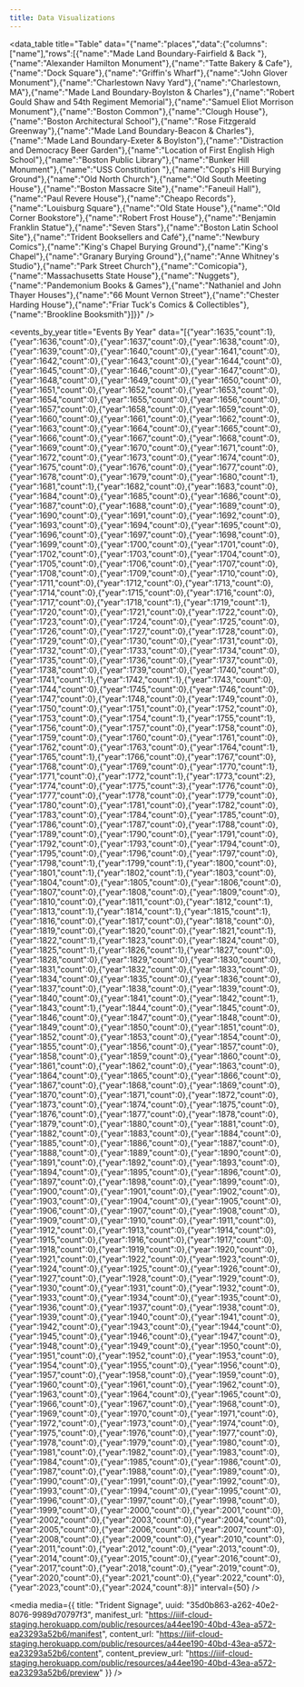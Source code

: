 ```yaml
---
title: Data Visualizations
---
```


<data_table title="Table" data="{&#x22;name&#x22;:&#x22;places&#x22;,&#x22;data&#x22;:{&#x22;columns&#x22;:[&#x22;name&#x22;],&#x22;rows&#x22;:[{&#x22;name&#x22;:&#x22;Made Land Boundary-Fairfield & Back &#x22;},{&#x22;name&#x22;:&#x22;Alexander Hamilton Monument&#x22;},{&#x22;name&#x22;:&#x22;Tatte Bakery & Cafe&#x22;},{&#x22;name&#x22;:&#x22;Dock Square&#x22;},{&#x22;name&#x22;:&#x22;Griffin's Wharf&#x22;},{&#x22;name&#x22;:&#x22;John Glover Monument&#x22;},{&#x22;name&#x22;:&#x22;Charlestown Navy Yard&#x22;},{&#x22;name&#x22;:&#x22;Charlestown, MA&#x22;},{&#x22;name&#x22;:&#x22;Made Land Boundary-Boylston & Charles&#x22;},{&#x22;name&#x22;:&#x22;Robert Gould Shaw and 54th Regiment Memorial&#x22;},{&#x22;name&#x22;:&#x22;Samuel Eliot Morrison Monument&#x22;},{&#x22;name&#x22;:&#x22;Boston Common&#x22;},{&#x22;name&#x22;:&#x22;Clough House&#x22;},{&#x22;name&#x22;:&#x22;Boston Architectural School&#x22;},{&#x22;name&#x22;:&#x22;Rose Fitzgerald Greenway&#x22;},{&#x22;name&#x22;:&#x22;Made Land Boundary-Beacon & Charles&#x22;},{&#x22;name&#x22;:&#x22;Made Land Boundary-Exeter & Boylston&#x22;},{&#x22;name&#x22;:&#x22;Distraction and Democracy Beer Garden&#x22;},{&#x22;name&#x22;:&#x22;Location of First English High School&#x22;},{&#x22;name&#x22;:&#x22;Boston Public Library&#x22;},{&#x22;name&#x22;:&#x22;Bunker Hill Monument&#x22;},{&#x22;name&#x22;:&#x22;USS Constitution &#x22;},{&#x22;name&#x22;:&#x22;Copp's Hill Burying Ground&#x22;},{&#x22;name&#x22;:&#x22;Old North Church&#x22;},{&#x22;name&#x22;:&#x22;Old South Meeting House&#x22;},{&#x22;name&#x22;:&#x22;Boston Massacre Site&#x22;},{&#x22;name&#x22;:&#x22;Faneuil Hall&#x22;},{&#x22;name&#x22;:&#x22;Paul Revere House&#x22;},{&#x22;name&#x22;:&#x22;Cheapo Records&#x22;},{&#x22;name&#x22;:&#x22;Louisburg Square&#x22;},{&#x22;name&#x22;:&#x22;Old State House&#x22;},{&#x22;name&#x22;:&#x22;Old Corner Bookstore&#x22;},{&#x22;name&#x22;:&#x22;Robert Frost House&#x22;},{&#x22;name&#x22;:&#x22;Benjamin Franklin Statue&#x22;},{&#x22;name&#x22;:&#x22;Seven Stars&#x22;},{&#x22;name&#x22;:&#x22;Boston Latin School Site&#x22;},{&#x22;name&#x22;:&#x22;Trident Booksellers and Café&#x22;},{&#x22;name&#x22;:&#x22;Newbury Comics&#x22;},{&#x22;name&#x22;:&#x22;King's Chapel Burying Ground&#x22;},{&#x22;name&#x22;:&#x22;King's Chapel&#x22;},{&#x22;name&#x22;:&#x22;Granary Burying Ground&#x22;},{&#x22;name&#x22;:&#x22;Anne Whitney's Studio&#x22;},{&#x22;name&#x22;:&#x22;Park Street Church&#x22;},{&#x22;name&#x22;:&#x22;Comicopia&#x22;},{&#x22;name&#x22;:&#x22;Massachusetts State House&#x22;},{&#x22;name&#x22;:&#x22;Nuggets&#x22;},{&#x22;name&#x22;:&#x22;Pandemonium Books & Games&#x22;},{&#x22;name&#x22;:&#x22;Nathaniel and John Thayer Houses&#x22;},{&#x22;name&#x22;:&#x22;66 Mount Vernon Street&#x22;},{&#x22;name&#x22;:&#x22;Chester Harding House&#x22;},{&#x22;name&#x22;:&#x22;Friar Tuck's Comics & Collectibles&#x22;},{&#x22;name&#x22;:&#x22;Brookline Booksmith&#x22;}]}}" />

<map title="Map" data="{&#x22;name&#x22;:&#x22;places&#x22;,&#x22;data&#x22;:[{&#x22;id&#x22;:&#x22;c4ca9623-ad59-421a-9b93-3a601bbd8edf&#x22;,&#x22;name&#x22;:&#x22;Made Land Boundary-Fairfield & Back &#x22;,&#x22;names&#x22;:[&#x22;Made Land Boundary-Fairfield & Back &#x22;],&#x22;record_id&#x22;:&#x22;79642&#x22;,&#x22;uuid&#x22;:&#x22;c4ca9623-ad59-421a-9b93-3a601bbd8edf&#x22;,&#x22;geometry&#x22;:{&#x22;geometries&#x22;:[{&#x22;coordinates&#x22;:[-71.083259,42.352439],&#x22;type&#x22;:&#x22;Point&#x22;}],&#x22;type&#x22;:&#x22;GeometryCollection&#x22;}},{&#x22;id&#x22;:&#x22;f79bd941-7b8d-40db-94ab-0b51299f5ae9&#x22;,&#x22;name&#x22;:&#x22;Alexander Hamilton Monument&#x22;,&#x22;names&#x22;:[&#x22;Alexander Hamilton Monument&#x22;],&#x22;record_id&#x22;:&#x22;79641&#x22;,&#x22;uuid&#x22;:&#x22;f79bd941-7b8d-40db-94ab-0b51299f5ae9&#x22;,&#x22;geometry&#x22;:{&#x22;geometries&#x22;:[{&#x22;coordinates&#x22;:[-71.072389,42.353389],&#x22;type&#x22;:&#x22;Point&#x22;}],&#x22;type&#x22;:&#x22;GeometryCollection&#x22;}},{&#x22;id&#x22;:&#x22;5d0dec8d-de22-45be-8642-be400444e303&#x22;,&#x22;name&#x22;:&#x22;Tatte Bakery & Cafe&#x22;,&#x22;names&#x22;:[&#x22;Tatte Bakery & Cafe&#x22;],&#x22;record_id&#x22;:&#x22;79640&#x22;,&#x22;uuid&#x22;:&#x22;5d0dec8d-de22-45be-8642-be400444e303&#x22;,&#x22;geometry&#x22;:{&#x22;geometries&#x22;:[{&#x22;coordinates&#x22;:[-71.070643,42.357907],&#x22;type&#x22;:&#x22;Point&#x22;}],&#x22;type&#x22;:&#x22;GeometryCollection&#x22;}},{&#x22;id&#x22;:&#x22;1391b070-a88d-44f0-9b1b-4153352e9561&#x22;,&#x22;name&#x22;:&#x22;Dock Square&#x22;,&#x22;names&#x22;:[&#x22;Dock Square&#x22;],&#x22;record_id&#x22;:&#x22;79639&#x22;,&#x22;uuid&#x22;:&#x22;1391b070-a88d-44f0-9b1b-4153352e9561&#x22;,&#x22;geometry&#x22;:{&#x22;geometries&#x22;:[{&#x22;coordinates&#x22;:[-71.05491399765016,42.360932677195315],&#x22;type&#x22;:&#x22;Point&#x22;}],&#x22;type&#x22;:&#x22;GeometryCollection&#x22;}},{&#x22;id&#x22;:&#x22;4c394e71-11ad-4816-af7f-84548a63a83c&#x22;,&#x22;name&#x22;:&#x22;Griffin's Wharf&#x22;,&#x22;names&#x22;:[&#x22;Griffin's Wharf&#x22;],&#x22;record_id&#x22;:&#x22;79638&#x22;,&#x22;uuid&#x22;:&#x22;4c394e71-11ad-4816-af7f-84548a63a83c&#x22;,&#x22;geometry&#x22;:{&#x22;geometries&#x22;:[{&#x22;coordinates&#x22;:[-71.051729,42.354432],&#x22;type&#x22;:&#x22;Point&#x22;}],&#x22;type&#x22;:&#x22;GeometryCollection&#x22;}},{&#x22;id&#x22;:&#x22;f5ff0468-bb1e-4044-9c7b-e93fed8a3502&#x22;,&#x22;name&#x22;:&#x22;John Glover Monument&#x22;,&#x22;names&#x22;:[&#x22;John Glover Monument&#x22;],&#x22;record_id&#x22;:&#x22;79637&#x22;,&#x22;uuid&#x22;:&#x22;f5ff0468-bb1e-4044-9c7b-e93fed8a3502&#x22;,&#x22;geometry&#x22;:{&#x22;geometries&#x22;:[{&#x22;coordinates&#x22;:[-71.074694,42.352806],&#x22;type&#x22;:&#x22;Point&#x22;}],&#x22;type&#x22;:&#x22;GeometryCollection&#x22;}},{&#x22;id&#x22;:&#x22;80e2c7ce-bd0d-47cb-84d7-394abf3e70d9&#x22;,&#x22;name&#x22;:&#x22;Charlestown Navy Yard&#x22;,&#x22;names&#x22;:[&#x22;Charlestown Navy Yard&#x22;],&#x22;record_id&#x22;:&#x22;79636&#x22;,&#x22;uuid&#x22;:&#x22;80e2c7ce-bd0d-47cb-84d7-394abf3e70d9&#x22;,&#x22;geometry&#x22;:{&#x22;geometries&#x22;:[{&#x22;coordinates&#x22;:[-71.05539630608446,42.37397106617773],&#x22;type&#x22;:&#x22;Point&#x22;}],&#x22;type&#x22;:&#x22;GeometryCollection&#x22;}},{&#x22;id&#x22;:&#x22;0d9be855-411a-49ab-9e2a-dad907271c9c&#x22;,&#x22;name&#x22;:&#x22;Charlestown, MA&#x22;,&#x22;names&#x22;:[&#x22;Charlestown, MA&#x22;],&#x22;record_id&#x22;:&#x22;79635&#x22;,&#x22;uuid&#x22;:&#x22;0d9be855-411a-49ab-9e2a-dad907271c9c&#x22;,&#x22;geometry&#x22;:{&#x22;geometries&#x22;:[{&#x22;coordinates&#x22;:[-71.06199570000172,42.37787510209308],&#x22;type&#x22;:&#x22;Point&#x22;}],&#x22;type&#x22;:&#x22;GeometryCollection&#x22;}},{&#x22;id&#x22;:&#x22;0eaee187-4f8b-46f4-b667-6f5101fb0c2c&#x22;,&#x22;name&#x22;:&#x22;Made Land Boundary-Boylston & Charles&#x22;,&#x22;names&#x22;:[&#x22;Made Land Boundary-Boylston & Charles&#x22;],&#x22;record_id&#x22;:&#x22;79634&#x22;,&#x22;uuid&#x22;:&#x22;0eaee187-4f8b-46f4-b667-6f5101fb0c2c&#x22;,&#x22;geometry&#x22;:{&#x22;geometries&#x22;:[{&#x22;coordinates&#x22;:[-71.070149,42.352819],&#x22;type&#x22;:&#x22;Point&#x22;}],&#x22;type&#x22;:&#x22;GeometryCollection&#x22;}},{&#x22;id&#x22;:&#x22;d659999b-cf60-4293-8dcc-1960775718e2&#x22;,&#x22;name&#x22;:&#x22;Robert Gould Shaw and 54th Regiment Memorial&#x22;,&#x22;names&#x22;:[&#x22;Robert Gould Shaw and 54th Regiment Memorial&#x22;],&#x22;record_id&#x22;:&#x22;79633&#x22;,&#x22;uuid&#x22;:&#x22;d659999b-cf60-4293-8dcc-1960775718e2&#x22;,&#x22;geometry&#x22;:{&#x22;geometries&#x22;:[{&#x22;coordinates&#x22;:[-71.06352105962617,42.35752634651797],&#x22;type&#x22;:&#x22;Point&#x22;}],&#x22;type&#x22;:&#x22;GeometryCollection&#x22;}},{&#x22;id&#x22;:&#x22;47c6f94d-e134-4b9c-b228-0fccb2a365a8&#x22;,&#x22;name&#x22;:&#x22;Samuel Eliot Morrison Monument&#x22;,&#x22;names&#x22;:[&#x22;Samuel Eliot Morrison Monument&#x22;],&#x22;record_id&#x22;:&#x22;79632&#x22;,&#x22;uuid&#x22;:&#x22;47c6f94d-e134-4b9c-b228-0fccb2a365a8&#x22;,&#x22;geometry&#x22;:{&#x22;geometries&#x22;:[{&#x22;coordinates&#x22;:[-71.080806,42.351194],&#x22;type&#x22;:&#x22;Point&#x22;}],&#x22;type&#x22;:&#x22;GeometryCollection&#x22;}},{&#x22;id&#x22;:&#x22;7e06e157-c295-4865-9ca2-027a3a2a991b&#x22;,&#x22;name&#x22;:&#x22;Boston Common&#x22;,&#x22;names&#x22;:[&#x22;Boston Common&#x22;],&#x22;record_id&#x22;:&#x22;79631&#x22;,&#x22;uuid&#x22;:&#x22;7e06e157-c295-4865-9ca2-027a3a2a991b&#x22;,&#x22;geometry&#x22;:{&#x22;geometries&#x22;:[{&#x22;coordinates&#x22;:[-71.06576491133288,42.355198311114926],&#x22;type&#x22;:&#x22;Point&#x22;}],&#x22;type&#x22;:&#x22;GeometryCollection&#x22;}},{&#x22;id&#x22;:&#x22;3c75cf3c-6641-4a43-bdaf-f1dfe01f0bcb&#x22;,&#x22;name&#x22;:&#x22;Clough House&#x22;,&#x22;names&#x22;:[&#x22;Clough House&#x22;],&#x22;record_id&#x22;:&#x22;79629&#x22;,&#x22;uuid&#x22;:&#x22;3c75cf3c-6641-4a43-bdaf-f1dfe01f0bcb&#x22;,&#x22;geometry&#x22;:{&#x22;geometries&#x22;:[{&#x22;coordinates&#x22;:[-71.06051109731197,42.35543358754016],&#x22;type&#x22;:&#x22;Point&#x22;}],&#x22;type&#x22;:&#x22;GeometryCollection&#x22;}},{&#x22;id&#x22;:&#x22;cdaa6f0c-6b22-4da9-877f-31f4558a0b1a&#x22;,&#x22;name&#x22;:&#x22;Boston Architectural School&#x22;,&#x22;names&#x22;:[&#x22;Boston Architectural School&#x22;],&#x22;record_id&#x22;:&#x22;79628&#x22;,&#x22;uuid&#x22;:&#x22;cdaa6f0c-6b22-4da9-877f-31f4558a0b1a&#x22;,&#x22;geometry&#x22;:{&#x22;geometries&#x22;:[{&#x22;coordinates&#x22;:[-71.085754,42.34847],&#x22;type&#x22;:&#x22;Point&#x22;}],&#x22;type&#x22;:&#x22;GeometryCollection&#x22;}},{&#x22;id&#x22;:&#x22;2e48ac1d-06e6-4ea1-affb-f6c053c57037&#x22;,&#x22;name&#x22;:&#x22;Rose Fitzgerald Greenway&#x22;,&#x22;names&#x22;:[&#x22;Rose Fitzgerald Greenway&#x22;],&#x22;record_id&#x22;:&#x22;79627&#x22;,&#x22;uuid&#x22;:&#x22;2e48ac1d-06e6-4ea1-affb-f6c053c57037&#x22;,&#x22;geometry&#x22;:{&#x22;geometries&#x22;:[{&#x22;coordinates&#x22;:[-71.054534,42.353639],&#x22;type&#x22;:&#x22;Point&#x22;}],&#x22;type&#x22;:&#x22;GeometryCollection&#x22;}},{&#x22;id&#x22;:&#x22;473350db-55d6-4a66-ac79-09d64f73d98c&#x22;,&#x22;name&#x22;:&#x22;Made Land Boundary-Beacon & Charles&#x22;,&#x22;names&#x22;:[&#x22;Made Land Boundary-Beacon & Charles&#x22;],&#x22;record_id&#x22;:&#x22;79626&#x22;,&#x22;uuid&#x22;:&#x22;473350db-55d6-4a66-ac79-09d64f73d98c&#x22;,&#x22;geometry&#x22;:{&#x22;geometries&#x22;:[{&#x22;coordinates&#x22;:[-71.072017,42.356221],&#x22;type&#x22;:&#x22;Point&#x22;}],&#x22;type&#x22;:&#x22;GeometryCollection&#x22;}},{&#x22;id&#x22;:&#x22;aca17c06-1600-4f2b-bc2a-09585fa86d9e&#x22;,&#x22;name&#x22;:&#x22;Made Land Boundary-Exeter & Boylston&#x22;,&#x22;names&#x22;:[&#x22;Made Land Boundary-Exeter & Boylston&#x22;],&#x22;record_id&#x22;:&#x22;79625&#x22;,&#x22;uuid&#x22;:&#x22;aca17c06-1600-4f2b-bc2a-09585fa86d9e&#x22;,&#x22;geometry&#x22;:{&#x22;geometries&#x22;:[{&#x22;coordinates&#x22;:[-71.082072,42.349511],&#x22;type&#x22;:&#x22;Point&#x22;}],&#x22;type&#x22;:&#x22;GeometryCollection&#x22;}},{&#x22;id&#x22;:&#x22;5105a1dd-7051-487e-b916-5e178898ed86&#x22;,&#x22;name&#x22;:&#x22;Distraction and Democracy Beer Garden&#x22;,&#x22;names&#x22;:[&#x22;Distraction and Democracy Beer Garden&#x22;],&#x22;record_id&#x22;:&#x22;79624&#x22;,&#x22;uuid&#x22;:&#x22;5105a1dd-7051-487e-b916-5e178898ed86&#x22;,&#x22;geometry&#x22;:{&#x22;geometries&#x22;:[{&#x22;coordinates&#x22;:[-71.057747,42.360452],&#x22;type&#x22;:&#x22;Point&#x22;}],&#x22;type&#x22;:&#x22;GeometryCollection&#x22;}},{&#x22;id&#x22;:&#x22;b656eb00-0634-4228-8df5-5929a7a201f0&#x22;,&#x22;name&#x22;:&#x22;Location of First English High School&#x22;,&#x22;names&#x22;:[&#x22;Location of First English High School&#x22;],&#x22;record_id&#x22;:&#x22;79622&#x22;,&#x22;uuid&#x22;:&#x22;b656eb00-0634-4228-8df5-5929a7a201f0&#x22;,&#x22;geometry&#x22;:{&#x22;geometries&#x22;:[{&#x22;coordinates&#x22;:[-71.063611,42.359306],&#x22;type&#x22;:&#x22;Point&#x22;}],&#x22;type&#x22;:&#x22;GeometryCollection&#x22;}},{&#x22;id&#x22;:&#x22;118787c9-8e1c-40e6-abd0-13385f6a276c&#x22;,&#x22;name&#x22;:&#x22;Boston Public Library&#x22;,&#x22;names&#x22;:[&#x22;Boston Public Library&#x22;],&#x22;record_id&#x22;:&#x22;79621&#x22;,&#x22;uuid&#x22;:&#x22;118787c9-8e1c-40e6-abd0-13385f6a276c&#x22;,&#x22;geometry&#x22;:{&#x22;geometries&#x22;:[{&#x22;coordinates&#x22;:[-71.079006,42.34924],&#x22;type&#x22;:&#x22;Point&#x22;}],&#x22;type&#x22;:&#x22;GeometryCollection&#x22;}},{&#x22;id&#x22;:&#x22;b3b4ab59-d9c9-454d-89e6-09016326bc88&#x22;,&#x22;name&#x22;:&#x22;Bunker Hill Monument&#x22;,&#x22;names&#x22;:[&#x22;Bunker Hill Monument&#x22;],&#x22;record_id&#x22;:&#x22;79620&#x22;,&#x22;uuid&#x22;:&#x22;b3b4ab59-d9c9-454d-89e6-09016326bc88&#x22;,&#x22;geometry&#x22;:{&#x22;geometries&#x22;:[{&#x22;coordinates&#x22;:[-71.060755,42.376528],&#x22;type&#x22;:&#x22;Point&#x22;}],&#x22;type&#x22;:&#x22;GeometryCollection&#x22;}},{&#x22;id&#x22;:&#x22;bbc4d966-6694-4260-bfac-2acdc8f645f2&#x22;,&#x22;name&#x22;:&#x22;USS Constitution &#x22;,&#x22;names&#x22;:[&#x22;USS Constitution &#x22;],&#x22;record_id&#x22;:&#x22;79619&#x22;,&#x22;uuid&#x22;:&#x22;bbc4d966-6694-4260-bfac-2acdc8f645f2&#x22;,&#x22;geometry&#x22;:{&#x22;geometries&#x22;:[{&#x22;coordinates&#x22;:[-71.056572,42.372643],&#x22;type&#x22;:&#x22;Point&#x22;}],&#x22;type&#x22;:&#x22;GeometryCollection&#x22;}},{&#x22;id&#x22;:&#x22;73aad340-12dc-4a4c-9324-da9d03d285cc&#x22;,&#x22;name&#x22;:&#x22;Copp's Hill Burying Ground&#x22;,&#x22;names&#x22;:[&#x22;Copp's Hill Burying Ground&#x22;],&#x22;record_id&#x22;:&#x22;79618&#x22;,&#x22;uuid&#x22;:&#x22;73aad340-12dc-4a4c-9324-da9d03d285cc&#x22;,&#x22;geometry&#x22;:{&#x22;geometries&#x22;:[{&#x22;coordinates&#x22;:[-71.055976,42.367243],&#x22;type&#x22;:&#x22;Point&#x22;}],&#x22;type&#x22;:&#x22;GeometryCollection&#x22;}},{&#x22;id&#x22;:&#x22;d8dc00f0-9678-49a0-ae51-8465768d7a2a&#x22;,&#x22;name&#x22;:&#x22;Old North Church&#x22;,&#x22;names&#x22;:[&#x22;Old North Church&#x22;],&#x22;record_id&#x22;:&#x22;79617&#x22;,&#x22;uuid&#x22;:&#x22;d8dc00f0-9678-49a0-ae51-8465768d7a2a&#x22;,&#x22;geometry&#x22;:{&#x22;geometries&#x22;:[{&#x22;coordinates&#x22;:[-71.054394,42.366492],&#x22;type&#x22;:&#x22;Point&#x22;}],&#x22;type&#x22;:&#x22;GeometryCollection&#x22;}},{&#x22;id&#x22;:&#x22;faeade4a-d69c-4e0a-aebf-b6fd6c7a0399&#x22;,&#x22;name&#x22;:&#x22;Old South Meeting House&#x22;,&#x22;names&#x22;:[&#x22;Old South Meeting House&#x22;],&#x22;record_id&#x22;:&#x22;79616&#x22;,&#x22;uuid&#x22;:&#x22;faeade4a-d69c-4e0a-aebf-b6fd6c7a0399&#x22;,&#x22;geometry&#x22;:{&#x22;geometries&#x22;:[{&#x22;coordinates&#x22;:[-71.058514,42.357338],&#x22;type&#x22;:&#x22;Point&#x22;}],&#x22;type&#x22;:&#x22;GeometryCollection&#x22;}},{&#x22;id&#x22;:&#x22;a5191ba8-0dd1-46f5-a183-d3e1531c9e5a&#x22;,&#x22;name&#x22;:&#x22;Boston Massacre Site&#x22;,&#x22;names&#x22;:[&#x22;Boston Massacre Site&#x22;],&#x22;record_id&#x22;:&#x22;79615&#x22;,&#x22;uuid&#x22;:&#x22;a5191ba8-0dd1-46f5-a183-d3e1531c9e5a&#x22;,&#x22;geometry&#x22;:{&#x22;geometries&#x22;:[{&#x22;coordinates&#x22;:[-71.057192,42.358937],&#x22;type&#x22;:&#x22;Point&#x22;}],&#x22;type&#x22;:&#x22;GeometryCollection&#x22;}},{&#x22;id&#x22;:&#x22;8a16a55b-3e07-492e-b965-a200a8d811f7&#x22;,&#x22;name&#x22;:&#x22;Faneuil Hall&#x22;,&#x22;names&#x22;:[&#x22;Faneuil Hall&#x22;],&#x22;record_id&#x22;:&#x22;79614&#x22;,&#x22;uuid&#x22;:&#x22;8a16a55b-3e07-492e-b965-a200a8d811f7&#x22;,&#x22;geometry&#x22;:{&#x22;geometries&#x22;:[{&#x22;coordinates&#x22;:[-71.05629181331956,42.36004731371906],&#x22;type&#x22;:&#x22;Point&#x22;}],&#x22;type&#x22;:&#x22;GeometryCollection&#x22;}},{&#x22;id&#x22;:&#x22;a15d784e-054d-42f2-8b0d-bf29d7380c92&#x22;,&#x22;name&#x22;:&#x22;Paul Revere House&#x22;,&#x22;names&#x22;:[&#x22;Paul Revere House&#x22;],&#x22;record_id&#x22;:&#x22;79613&#x22;,&#x22;uuid&#x22;:&#x22;a15d784e-054d-42f2-8b0d-bf29d7380c92&#x22;,&#x22;geometry&#x22;:{&#x22;geometries&#x22;:[{&#x22;coordinates&#x22;:[-71.053636,42.363905],&#x22;type&#x22;:&#x22;Point&#x22;}],&#x22;type&#x22;:&#x22;GeometryCollection&#x22;}},{&#x22;id&#x22;:&#x22;3d54435c-c651-4da0-83a5-0f840f1be76d&#x22;,&#x22;name&#x22;:&#x22;Cheapo Records&#x22;,&#x22;names&#x22;:[&#x22;Cheapo Records&#x22;],&#x22;record_id&#x22;:&#x22;79612&#x22;,&#x22;uuid&#x22;:&#x22;3d54435c-c651-4da0-83a5-0f840f1be76d&#x22;,&#x22;geometry&#x22;:{&#x22;geometries&#x22;:[{&#x22;coordinates&#x22;:[-71.10227,42.364309],&#x22;type&#x22;:&#x22;Point&#x22;}],&#x22;type&#x22;:&#x22;GeometryCollection&#x22;}},{&#x22;id&#x22;:&#x22;4a39b73c-19a2-4eca-b65d-4e5e3b963c7a&#x22;,&#x22;name&#x22;:&#x22;Louisburg Square&#x22;,&#x22;names&#x22;:[&#x22;Louisburg Square&#x22;],&#x22;record_id&#x22;:&#x22;79611&#x22;,&#x22;uuid&#x22;:&#x22;4a39b73c-19a2-4eca-b65d-4e5e3b963c7a&#x22;,&#x22;geometry&#x22;:{&#x22;geometries&#x22;:[{&#x22;coordinates&#x22;:[-71.06875855951952,42.35841573967847],&#x22;type&#x22;:&#x22;Point&#x22;}],&#x22;type&#x22;:&#x22;GeometryCollection&#x22;}},{&#x22;id&#x22;:&#x22;59933e7d-14d1-43f6-bfd6-d2e1ef84aa8a&#x22;,&#x22;name&#x22;:&#x22;Old State House&#x22;,&#x22;names&#x22;:[&#x22;Old State House&#x22;],&#x22;record_id&#x22;:&#x22;79610&#x22;,&#x22;uuid&#x22;:&#x22;59933e7d-14d1-43f6-bfd6-d2e1ef84aa8a&#x22;,&#x22;geometry&#x22;:{&#x22;geometries&#x22;:[{&#x22;coordinates&#x22;:[-71.057422,42.358918],&#x22;type&#x22;:&#x22;Point&#x22;}],&#x22;type&#x22;:&#x22;GeometryCollection&#x22;}},{&#x22;id&#x22;:&#x22;082de12b-9a95-4289-8bd8-a3a4ce50292a&#x22;,&#x22;name&#x22;:&#x22;Old Corner Bookstore&#x22;,&#x22;names&#x22;:[&#x22;Old Corner Bookstore&#x22;],&#x22;record_id&#x22;:&#x22;79609&#x22;,&#x22;uuid&#x22;:&#x22;082de12b-9a95-4289-8bd8-a3a4ce50292a&#x22;,&#x22;geometry&#x22;:{&#x22;geometries&#x22;:[{&#x22;coordinates&#x22;:[-71.058209,42.358233],&#x22;type&#x22;:&#x22;Point&#x22;}],&#x22;type&#x22;:&#x22;GeometryCollection&#x22;}},{&#x22;id&#x22;:&#x22;4fe3e919-16a9-48da-b08e-39e474f4d9af&#x22;,&#x22;name&#x22;:&#x22;Robert Frost House&#x22;,&#x22;names&#x22;:[&#x22;Robert Frost House&#x22;],&#x22;record_id&#x22;:&#x22;79608&#x22;,&#x22;uuid&#x22;:&#x22;4fe3e919-16a9-48da-b08e-39e474f4d9af&#x22;,&#x22;geometry&#x22;:{&#x22;geometries&#x22;:[{&#x22;coordinates&#x22;:[-71.068546,42.357825],&#x22;type&#x22;:&#x22;Point&#x22;}],&#x22;type&#x22;:&#x22;GeometryCollection&#x22;}},{&#x22;id&#x22;:&#x22;c43a6c38-7395-416f-ae5b-f0390306122d&#x22;,&#x22;name&#x22;:&#x22;Benjamin Franklin Statue&#x22;,&#x22;names&#x22;:[&#x22;Benjamin Franklin Statue&#x22;],&#x22;record_id&#x22;:&#x22;79607&#x22;,&#x22;uuid&#x22;:&#x22;c43a6c38-7395-416f-ae5b-f0390306122d&#x22;,&#x22;geometry&#x22;:{&#x22;geometries&#x22;:[{&#x22;coordinates&#x22;:[-71.0597172917708,42.35794891301478],&#x22;type&#x22;:&#x22;Point&#x22;}],&#x22;type&#x22;:&#x22;GeometryCollection&#x22;}},{&#x22;id&#x22;:&#x22;e6c2c02b-2eee-4de1-bbec-3e7904c6aaf5&#x22;,&#x22;name&#x22;:&#x22;Seven Stars&#x22;,&#x22;names&#x22;:[&#x22;Seven Stars&#x22;],&#x22;record_id&#x22;:&#x22;79605&#x22;,&#x22;uuid&#x22;:&#x22;e6c2c02b-2eee-4de1-bbec-3e7904c6aaf5&#x22;,&#x22;geometry&#x22;:{&#x22;geometries&#x22;:[{&#x22;coordinates&#x22;:[-71.104974,42.366351],&#x22;type&#x22;:&#x22;Point&#x22;}],&#x22;type&#x22;:&#x22;GeometryCollection&#x22;}},{&#x22;id&#x22;:&#x22;25e48fcf-8020-402d-8317-3f337b924cbd&#x22;,&#x22;name&#x22;:&#x22;Boston Latin School Site&#x22;,&#x22;names&#x22;:[&#x22;Boston Latin School Site&#x22;],&#x22;record_id&#x22;:&#x22;79604&#x22;,&#x22;uuid&#x22;:&#x22;25e48fcf-8020-402d-8317-3f337b924cbd&#x22;,&#x22;geometry&#x22;:{&#x22;geometries&#x22;:[{&#x22;coordinates&#x22;:[-71.06009,42.358664],&#x22;type&#x22;:&#x22;Point&#x22;}],&#x22;type&#x22;:&#x22;GeometryCollection&#x22;}},{&#x22;id&#x22;:&#x22;7108a48f-46a7-4112-ad11-204127e31f5d&#x22;,&#x22;name&#x22;:&#x22;Trident Booksellers and Café&#x22;,&#x22;names&#x22;:[&#x22;Trident Booksellers and Café&#x22;],&#x22;record_id&#x22;:&#x22;79603&#x22;,&#x22;uuid&#x22;:&#x22;7108a48f-46a7-4112-ad11-204127e31f5d&#x22;,&#x22;geometry&#x22;:{&#x22;geometries&#x22;:[{&#x22;coordinates&#x22;:[-71.086358,42.348421],&#x22;type&#x22;:&#x22;Point&#x22;}],&#x22;type&#x22;:&#x22;GeometryCollection&#x22;}},{&#x22;id&#x22;:&#x22;f64a701c-3540-4a7e-86c4-3ebb05266c76&#x22;,&#x22;name&#x22;:&#x22;Newbury Comics&#x22;,&#x22;names&#x22;:[&#x22;Newbury Comics&#x22;],&#x22;record_id&#x22;:&#x22;79602&#x22;,&#x22;uuid&#x22;:&#x22;f64a701c-3540-4a7e-86c4-3ebb05266c76&#x22;,&#x22;geometry&#x22;:{&#x22;geometries&#x22;:[{&#x22;coordinates&#x22;:[-71.087069,42.348145],&#x22;type&#x22;:&#x22;Point&#x22;}],&#x22;type&#x22;:&#x22;GeometryCollection&#x22;}},{&#x22;id&#x22;:&#x22;ce229acb-91e2-4b02-b0ab-cb22705c93d0&#x22;,&#x22;name&#x22;:&#x22;King's Chapel Burying Ground&#x22;,&#x22;names&#x22;:[&#x22;King's Chapel Burying Ground&#x22;],&#x22;record_id&#x22;:&#x22;79601&#x22;,&#x22;uuid&#x22;:&#x22;ce229acb-91e2-4b02-b0ab-cb22705c93d0&#x22;,&#x22;geometry&#x22;:{&#x22;geometries&#x22;:[{&#x22;coordinates&#x22;:[-71.059964,42.35824],&#x22;type&#x22;:&#x22;Point&#x22;}],&#x22;type&#x22;:&#x22;GeometryCollection&#x22;}},{&#x22;id&#x22;:&#x22;c66edbdc-b879-4dac-ae2b-6f0eb4bc977c&#x22;,&#x22;name&#x22;:&#x22;King's Chapel&#x22;,&#x22;names&#x22;:[&#x22;King's Chapel&#x22;],&#x22;record_id&#x22;:&#x22;79600&#x22;,&#x22;uuid&#x22;:&#x22;c66edbdc-b879-4dac-ae2b-6f0eb4bc977c&#x22;,&#x22;geometry&#x22;:{&#x22;geometries&#x22;:[{&#x22;coordinates&#x22;:[-71.06003,42.358035],&#x22;type&#x22;:&#x22;Point&#x22;}],&#x22;type&#x22;:&#x22;GeometryCollection&#x22;}},{&#x22;id&#x22;:&#x22;89df81ec-84db-4975-aa41-80f15c85428d&#x22;,&#x22;name&#x22;:&#x22;Granary Burying Ground&#x22;,&#x22;names&#x22;:[&#x22;Granary Burying Ground&#x22;],&#x22;record_id&#x22;:&#x22;79599&#x22;,&#x22;uuid&#x22;:&#x22;89df81ec-84db-4975-aa41-80f15c85428d&#x22;,&#x22;geometry&#x22;:{&#x22;geometries&#x22;:[{&#x22;coordinates&#x22;:[-71.061576,42.357342],&#x22;type&#x22;:&#x22;Point&#x22;}],&#x22;type&#x22;:&#x22;GeometryCollection&#x22;}},{&#x22;id&#x22;:&#x22;2fbc9fcc-9a1d-4927-a6b0-0542c26a478c&#x22;,&#x22;name&#x22;:&#x22;Anne Whitney's Studio&#x22;,&#x22;names&#x22;:[&#x22;Anne Whitney's Studio&#x22;],&#x22;record_id&#x22;:&#x22;79598&#x22;,&#x22;uuid&#x22;:&#x22;2fbc9fcc-9a1d-4927-a6b0-0542c26a478c&#x22;,&#x22;geometry&#x22;:{&#x22;geometries&#x22;:[{&#x22;coordinates&#x22;:[-71.068763,42.357852],&#x22;type&#x22;:&#x22;Point&#x22;}],&#x22;type&#x22;:&#x22;GeometryCollection&#x22;}},{&#x22;id&#x22;:&#x22;44ca1f9b-c670-4dcc-a67b-b09c2224ebb0&#x22;,&#x22;name&#x22;:&#x22;Park Street Church&#x22;,&#x22;names&#x22;:[&#x22;Park Street Church&#x22;],&#x22;record_id&#x22;:&#x22;79597&#x22;,&#x22;uuid&#x22;:&#x22;44ca1f9b-c670-4dcc-a67b-b09c2224ebb0&#x22;,&#x22;geometry&#x22;:{&#x22;geometries&#x22;:[{&#x22;coordinates&#x22;:[-71.062185,42.356991],&#x22;type&#x22;:&#x22;Point&#x22;}],&#x22;type&#x22;:&#x22;GeometryCollection&#x22;}},{&#x22;id&#x22;:&#x22;f75d2f53-e46a-43c5-8016-3cad5cc988ba&#x22;,&#x22;name&#x22;:&#x22;Comicopia&#x22;,&#x22;names&#x22;:[&#x22;Comicopia&#x22;],&#x22;record_id&#x22;:&#x22;79596&#x22;,&#x22;uuid&#x22;:&#x22;f75d2f53-e46a-43c5-8016-3cad5cc988ba&#x22;,&#x22;geometry&#x22;:{&#x22;geometries&#x22;:[{&#x22;coordinates&#x22;:[-71.093091,42.348559],&#x22;type&#x22;:&#x22;Point&#x22;}],&#x22;type&#x22;:&#x22;GeometryCollection&#x22;}},{&#x22;id&#x22;:&#x22;ad0a1f58-0b29-47b1-bd39-1065e23d70ed&#x22;,&#x22;name&#x22;:&#x22;Massachusetts State House&#x22;,&#x22;names&#x22;:[&#x22;Massachusetts State House&#x22;],&#x22;record_id&#x22;:&#x22;79595&#x22;,&#x22;uuid&#x22;:&#x22;ad0a1f58-0b29-47b1-bd39-1065e23d70ed&#x22;,&#x22;geometry&#x22;:{&#x22;geometries&#x22;:[{&#x22;coordinates&#x22;:[-71.063802,42.358561],&#x22;type&#x22;:&#x22;Point&#x22;}],&#x22;type&#x22;:&#x22;GeometryCollection&#x22;}},{&#x22;id&#x22;:&#x22;b5a4ad19-f158-42ac-b9c6-b627d18808b3&#x22;,&#x22;name&#x22;:&#x22;Nuggets&#x22;,&#x22;names&#x22;:[&#x22;Nuggets&#x22;],&#x22;record_id&#x22;:&#x22;79594&#x22;,&#x22;uuid&#x22;:&#x22;b5a4ad19-f158-42ac-b9c6-b627d18808b3&#x22;,&#x22;geometry&#x22;:{&#x22;geometries&#x22;:[{&#x22;coordinates&#x22;:[-71.094342,42.348548],&#x22;type&#x22;:&#x22;Point&#x22;}],&#x22;type&#x22;:&#x22;GeometryCollection&#x22;}},{&#x22;id&#x22;:&#x22;b935b83e-0a4e-48e7-bb97-789bb5fbfa56&#x22;,&#x22;name&#x22;:&#x22;Pandemonium Books & Games&#x22;,&#x22;names&#x22;:[&#x22;Pandemonium Books & Games&#x22;],&#x22;record_id&#x22;:&#x22;79593&#x22;,&#x22;uuid&#x22;:&#x22;b935b83e-0a4e-48e7-bb97-789bb5fbfa56&#x22;,&#x22;geometry&#x22;:{&#x22;geometries&#x22;:[{&#x22;coordinates&#x22;:[-71.105628,42.366114],&#x22;type&#x22;:&#x22;Point&#x22;}],&#x22;type&#x22;:&#x22;GeometryCollection&#x22;}},{&#x22;id&#x22;:&#x22;1597eedb-75e3-4653-82a0-84aedd51fb71&#x22;,&#x22;name&#x22;:&#x22;Nathaniel and John Thayer Houses&#x22;,&#x22;names&#x22;:[&#x22;Nathaniel and John Thayer Houses&#x22;],&#x22;record_id&#x22;:&#x22;79592&#x22;,&#x22;uuid&#x22;:&#x22;1597eedb-75e3-4653-82a0-84aedd51fb71&#x22;,&#x22;geometry&#x22;:{&#x22;geometries&#x22;:[{&#x22;coordinates&#x22;:[-71.067666,42.357816],&#x22;type&#x22;:&#x22;Point&#x22;}],&#x22;type&#x22;:&#x22;GeometryCollection&#x22;}},{&#x22;id&#x22;:&#x22;b7b250d0-85d7-442f-bdde-281a4828a175&#x22;,&#x22;name&#x22;:&#x22;66 Mount Vernon Street&#x22;,&#x22;names&#x22;:[&#x22;66 Mount Vernon Street&#x22;],&#x22;record_id&#x22;:&#x22;79588&#x22;,&#x22;uuid&#x22;:&#x22;b7b250d0-85d7-442f-bdde-281a4828a175&#x22;,&#x22;geometry&#x22;:{&#x22;geometries&#x22;:[{&#x22;coordinates&#x22;:[-71.067447,42.358009],&#x22;type&#x22;:&#x22;Point&#x22;}],&#x22;type&#x22;:&#x22;GeometryCollection&#x22;}},{&#x22;id&#x22;:&#x22;12fc69ca-da40-4b90-a832-b7ea45513b19&#x22;,&#x22;name&#x22;:&#x22;Chester Harding House&#x22;,&#x22;names&#x22;:[&#x22;Chester Harding House&#x22;],&#x22;record_id&#x22;:&#x22;79587&#x22;,&#x22;uuid&#x22;:&#x22;12fc69ca-da40-4b90-a832-b7ea45513b19&#x22;,&#x22;geometry&#x22;:{&#x22;geometries&#x22;:[{&#x22;coordinates&#x22;:[-71.062543,42.357806],&#x22;type&#x22;:&#x22;Point&#x22;}],&#x22;type&#x22;:&#x22;GeometryCollection&#x22;}},{&#x22;id&#x22;:&#x22;cbdce556-58c5-4363-a54c-61a06c4586f3&#x22;,&#x22;name&#x22;:&#x22;Friar Tuck's Comics & Collectibles&#x22;,&#x22;names&#x22;:[&#x22;Friar Tuck's Comics & Collectibles&#x22;],&#x22;record_id&#x22;:&#x22;79585&#x22;,&#x22;uuid&#x22;:&#x22;cbdce556-58c5-4363-a54c-61a06c4586f3&#x22;,&#x22;geometry&#x22;:{&#x22;geometries&#x22;:[{&#x22;coordinates&#x22;:[-71.123333,42.343034],&#x22;type&#x22;:&#x22;Point&#x22;}],&#x22;type&#x22;:&#x22;GeometryCollection&#x22;}},{&#x22;id&#x22;:&#x22;acc74a91-0b26-4080-871d-601182498707&#x22;,&#x22;name&#x22;:&#x22;Brookline Booksmith&#x22;,&#x22;names&#x22;:[&#x22;Brookline Booksmith&#x22;],&#x22;record_id&#x22;:&#x22;79583&#x22;,&#x22;uuid&#x22;:&#x22;acc74a91-0b26-4080-871d-601182498707&#x22;,&#x22;geometry&#x22;:{&#x22;geometries&#x22;:[{&#x22;coordinates&#x22;:[-71.12174,42.342657],&#x22;type&#x22;:&#x22;Point&#x22;}],&#x22;type&#x22;:&#x22;GeometryCollection&#x22;}}]}" />

<timeline title="Timeline" data="{&#x22;name&#x22;:&#x22;&#x22;,&#x22;events&#x22;:[{&#x22;name&#x22;:&#x22;Hydration Event of July 27, 2024&#x22;,&#x22;start_date&#x22;:[1722038400,1722038400],&#x22;end_date&#x22;:[1722038400,1722038400]},{&#x22;name&#x22;:&#x22;Bunker Hill Obelisk completed&#x22;,&#x22;start_date&#x22;:[-4039286400,-4007750400],&#x22;end_date&#x22;:[]},{&#x22;name&#x22;:&#x22;Bunker Hill Monument created&#x22;,&#x22;start_date&#x22;:[-4575744000,-4544208000],&#x22;end_date&#x22;:[]},{&#x22;name&#x22;:&#x22;Battle of Bunker Hill&#x22;,&#x22;start_date&#x22;:[-6139152000,-6139152000],&#x22;end_date&#x22;:[-6139152000,-6139152000]},{&#x22;name&#x22;:&#x22;First Barbary War&#x22;,&#x22;start_date&#x22;:[-5333126400,-5301590400],&#x22;end_date&#x22;:[-5206896000,-5175360000]},{&#x22;name&#x22;:&#x22;Quasi-War&#x22;,&#x22;start_date&#x22;:[-5427734400,-5396198400],&#x22;end_date&#x22;:[-5364662400,-5333126400]},{&#x22;name&#x22;:&#x22;War of 1812&#x22;,&#x22;start_date&#x22;:[-4986057600,-4954435200],&#x22;end_date&#x22;:[-4891363200,-4859827200]},{&#x22;name&#x22;:&#x22;Battle of Bunker Hill&#x22;,&#x22;start_date&#x22;:[-6139152000,-6139152000],&#x22;end_date&#x22;:[-6139152000,-6139152000]},{&#x22;name&#x22;:&#x22;Battles of Lexington and Concord&#x22;,&#x22;start_date&#x22;:[-6144249600,-6144249600],&#x22;end_date&#x22;:[]},{&#x22;name&#x22;:&#x22;Paul Revere's Ride&#x22;,&#x22;start_date&#x22;:[-6144336000,-6144336000],&#x22;end_date&#x22;:[]},{&#x22;name&#x22;:&#x22;Boston Tea Party&#x22;,&#x22;start_date&#x22;:[-6186499200,-6186499200],&#x22;end_date&#x22;:[]},{&#x22;name&#x22;:&#x22;Boston Massacre&#x22;,&#x22;start_date&#x22;:[-6305904000,-6305904000],&#x22;end_date&#x22;:[-6305904000,-6305904000]},{&#x22;name&#x22;:&#x22;Faneuil Hall Constructed&#x22;,&#x22;start_date&#x22;:[-7226496000,-7194960000],&#x22;end_date&#x22;:[]},{&#x22;name&#x22;:&#x22;Protests against the Sugar Act and the Stamp Act&#x22;,&#x22;start_date&#x22;:[-6500736000,-6469113600],&#x22;end_date&#x22;:[]},{&#x22;name&#x22;:&#x22;Battles of Lexington and Concord&#x22;,&#x22;start_date&#x22;:[-6144249600,-6144249600],&#x22;end_date&#x22;:[]},{&#x22;name&#x22;:&#x22;Paul Revere's Ride&#x22;,&#x22;start_date&#x22;:[-6144336000,-6144336000],&#x22;end_date&#x22;:[]},{&#x22;name&#x22;:&#x22;Construction of Paul Revere House&#x22;,&#x22;start_date&#x22;:[-9151488000,-9119865600],&#x22;end_date&#x22;:[]},{&#x22;name&#x22;:&#x22;Boston Massacre&#x22;,&#x22;start_date&#x22;:[-6305904000,-6305904000],&#x22;end_date&#x22;:[-6305904000,-6305904000]},{&#x22;name&#x22;:&#x22;Old Corner Bookstore Constructed&#x22;,&#x22;start_date&#x22;:[-7952342400,-7920806400],&#x22;end_date&#x22;:[]},{&#x22;name&#x22;:&#x22;Boston Latin School Founded&#x22;,&#x22;start_date&#x22;:[-10561881600,-10561881600],&#x22;end_date&#x22;:[]},{&#x22;name&#x22;:&#x22;Constructions of King's Chapel&#x22;,&#x22;start_date&#x22;:[-6816268800,-6784732800],&#x22;end_date&#x22;:[]},{&#x22;name&#x22;:&#x22;King's Chapel Bell Crack&#x22;,&#x22;start_date&#x22;:[-4922899200,-4891363200],&#x22;end_date&#x22;:[-4859827200,-4828204800]},{&#x22;name&#x22;:&#x22;King's Chapel Bell Creation&#x22;,&#x22;start_date&#x22;:[-6248275200,-6216652800],&#x22;end_date&#x22;:[]}],&#x22;min&#x22;:1635,&#x22;max&#x22;:2024}" />

<events_by_year title="Events By Year" data="[{&#x22;year&#x22;:1635,&#x22;count&#x22;:1},{&#x22;year&#x22;:1636,&#x22;count&#x22;:0},{&#x22;year&#x22;:1637,&#x22;count&#x22;:0},{&#x22;year&#x22;:1638,&#x22;count&#x22;:0},{&#x22;year&#x22;:1639,&#x22;count&#x22;:0},{&#x22;year&#x22;:1640,&#x22;count&#x22;:0},{&#x22;year&#x22;:1641,&#x22;count&#x22;:0},{&#x22;year&#x22;:1642,&#x22;count&#x22;:0},{&#x22;year&#x22;:1643,&#x22;count&#x22;:0},{&#x22;year&#x22;:1644,&#x22;count&#x22;:0},{&#x22;year&#x22;:1645,&#x22;count&#x22;:0},{&#x22;year&#x22;:1646,&#x22;count&#x22;:0},{&#x22;year&#x22;:1647,&#x22;count&#x22;:0},{&#x22;year&#x22;:1648,&#x22;count&#x22;:0},{&#x22;year&#x22;:1649,&#x22;count&#x22;:0},{&#x22;year&#x22;:1650,&#x22;count&#x22;:0},{&#x22;year&#x22;:1651,&#x22;count&#x22;:0},{&#x22;year&#x22;:1652,&#x22;count&#x22;:0},{&#x22;year&#x22;:1653,&#x22;count&#x22;:0},{&#x22;year&#x22;:1654,&#x22;count&#x22;:0},{&#x22;year&#x22;:1655,&#x22;count&#x22;:0},{&#x22;year&#x22;:1656,&#x22;count&#x22;:0},{&#x22;year&#x22;:1657,&#x22;count&#x22;:0},{&#x22;year&#x22;:1658,&#x22;count&#x22;:0},{&#x22;year&#x22;:1659,&#x22;count&#x22;:0},{&#x22;year&#x22;:1660,&#x22;count&#x22;:0},{&#x22;year&#x22;:1661,&#x22;count&#x22;:0},{&#x22;year&#x22;:1662,&#x22;count&#x22;:0},{&#x22;year&#x22;:1663,&#x22;count&#x22;:0},{&#x22;year&#x22;:1664,&#x22;count&#x22;:0},{&#x22;year&#x22;:1665,&#x22;count&#x22;:0},{&#x22;year&#x22;:1666,&#x22;count&#x22;:0},{&#x22;year&#x22;:1667,&#x22;count&#x22;:0},{&#x22;year&#x22;:1668,&#x22;count&#x22;:0},{&#x22;year&#x22;:1669,&#x22;count&#x22;:0},{&#x22;year&#x22;:1670,&#x22;count&#x22;:0},{&#x22;year&#x22;:1671,&#x22;count&#x22;:0},{&#x22;year&#x22;:1672,&#x22;count&#x22;:0},{&#x22;year&#x22;:1673,&#x22;count&#x22;:0},{&#x22;year&#x22;:1674,&#x22;count&#x22;:0},{&#x22;year&#x22;:1675,&#x22;count&#x22;:0},{&#x22;year&#x22;:1676,&#x22;count&#x22;:0},{&#x22;year&#x22;:1677,&#x22;count&#x22;:0},{&#x22;year&#x22;:1678,&#x22;count&#x22;:0},{&#x22;year&#x22;:1679,&#x22;count&#x22;:0},{&#x22;year&#x22;:1680,&#x22;count&#x22;:1},{&#x22;year&#x22;:1681,&#x22;count&#x22;:1},{&#x22;year&#x22;:1682,&#x22;count&#x22;:0},{&#x22;year&#x22;:1683,&#x22;count&#x22;:0},{&#x22;year&#x22;:1684,&#x22;count&#x22;:0},{&#x22;year&#x22;:1685,&#x22;count&#x22;:0},{&#x22;year&#x22;:1686,&#x22;count&#x22;:0},{&#x22;year&#x22;:1687,&#x22;count&#x22;:0},{&#x22;year&#x22;:1688,&#x22;count&#x22;:0},{&#x22;year&#x22;:1689,&#x22;count&#x22;:0},{&#x22;year&#x22;:1690,&#x22;count&#x22;:0},{&#x22;year&#x22;:1691,&#x22;count&#x22;:0},{&#x22;year&#x22;:1692,&#x22;count&#x22;:0},{&#x22;year&#x22;:1693,&#x22;count&#x22;:0},{&#x22;year&#x22;:1694,&#x22;count&#x22;:0},{&#x22;year&#x22;:1695,&#x22;count&#x22;:0},{&#x22;year&#x22;:1696,&#x22;count&#x22;:0},{&#x22;year&#x22;:1697,&#x22;count&#x22;:0},{&#x22;year&#x22;:1698,&#x22;count&#x22;:0},{&#x22;year&#x22;:1699,&#x22;count&#x22;:0},{&#x22;year&#x22;:1700,&#x22;count&#x22;:0},{&#x22;year&#x22;:1701,&#x22;count&#x22;:0},{&#x22;year&#x22;:1702,&#x22;count&#x22;:0},{&#x22;year&#x22;:1703,&#x22;count&#x22;:0},{&#x22;year&#x22;:1704,&#x22;count&#x22;:0},{&#x22;year&#x22;:1705,&#x22;count&#x22;:0},{&#x22;year&#x22;:1706,&#x22;count&#x22;:0},{&#x22;year&#x22;:1707,&#x22;count&#x22;:0},{&#x22;year&#x22;:1708,&#x22;count&#x22;:0},{&#x22;year&#x22;:1709,&#x22;count&#x22;:0},{&#x22;year&#x22;:1710,&#x22;count&#x22;:0},{&#x22;year&#x22;:1711,&#x22;count&#x22;:0},{&#x22;year&#x22;:1712,&#x22;count&#x22;:0},{&#x22;year&#x22;:1713,&#x22;count&#x22;:0},{&#x22;year&#x22;:1714,&#x22;count&#x22;:0},{&#x22;year&#x22;:1715,&#x22;count&#x22;:0},{&#x22;year&#x22;:1716,&#x22;count&#x22;:0},{&#x22;year&#x22;:1717,&#x22;count&#x22;:0},{&#x22;year&#x22;:1718,&#x22;count&#x22;:1},{&#x22;year&#x22;:1719,&#x22;count&#x22;:1},{&#x22;year&#x22;:1720,&#x22;count&#x22;:0},{&#x22;year&#x22;:1721,&#x22;count&#x22;:0},{&#x22;year&#x22;:1722,&#x22;count&#x22;:0},{&#x22;year&#x22;:1723,&#x22;count&#x22;:0},{&#x22;year&#x22;:1724,&#x22;count&#x22;:0},{&#x22;year&#x22;:1725,&#x22;count&#x22;:0},{&#x22;year&#x22;:1726,&#x22;count&#x22;:0},{&#x22;year&#x22;:1727,&#x22;count&#x22;:0},{&#x22;year&#x22;:1728,&#x22;count&#x22;:0},{&#x22;year&#x22;:1729,&#x22;count&#x22;:0},{&#x22;year&#x22;:1730,&#x22;count&#x22;:0},{&#x22;year&#x22;:1731,&#x22;count&#x22;:0},{&#x22;year&#x22;:1732,&#x22;count&#x22;:0},{&#x22;year&#x22;:1733,&#x22;count&#x22;:0},{&#x22;year&#x22;:1734,&#x22;count&#x22;:0},{&#x22;year&#x22;:1735,&#x22;count&#x22;:0},{&#x22;year&#x22;:1736,&#x22;count&#x22;:0},{&#x22;year&#x22;:1737,&#x22;count&#x22;:0},{&#x22;year&#x22;:1738,&#x22;count&#x22;:0},{&#x22;year&#x22;:1739,&#x22;count&#x22;:0},{&#x22;year&#x22;:1740,&#x22;count&#x22;:0},{&#x22;year&#x22;:1741,&#x22;count&#x22;:1},{&#x22;year&#x22;:1742,&#x22;count&#x22;:1},{&#x22;year&#x22;:1743,&#x22;count&#x22;:0},{&#x22;year&#x22;:1744,&#x22;count&#x22;:0},{&#x22;year&#x22;:1745,&#x22;count&#x22;:0},{&#x22;year&#x22;:1746,&#x22;count&#x22;:0},{&#x22;year&#x22;:1747,&#x22;count&#x22;:0},{&#x22;year&#x22;:1748,&#x22;count&#x22;:0},{&#x22;year&#x22;:1749,&#x22;count&#x22;:0},{&#x22;year&#x22;:1750,&#x22;count&#x22;:0},{&#x22;year&#x22;:1751,&#x22;count&#x22;:0},{&#x22;year&#x22;:1752,&#x22;count&#x22;:0},{&#x22;year&#x22;:1753,&#x22;count&#x22;:0},{&#x22;year&#x22;:1754,&#x22;count&#x22;:1},{&#x22;year&#x22;:1755,&#x22;count&#x22;:1},{&#x22;year&#x22;:1756,&#x22;count&#x22;:0},{&#x22;year&#x22;:1757,&#x22;count&#x22;:0},{&#x22;year&#x22;:1758,&#x22;count&#x22;:0},{&#x22;year&#x22;:1759,&#x22;count&#x22;:0},{&#x22;year&#x22;:1760,&#x22;count&#x22;:0},{&#x22;year&#x22;:1761,&#x22;count&#x22;:0},{&#x22;year&#x22;:1762,&#x22;count&#x22;:0},{&#x22;year&#x22;:1763,&#x22;count&#x22;:0},{&#x22;year&#x22;:1764,&#x22;count&#x22;:1},{&#x22;year&#x22;:1765,&#x22;count&#x22;:1},{&#x22;year&#x22;:1766,&#x22;count&#x22;:0},{&#x22;year&#x22;:1767,&#x22;count&#x22;:0},{&#x22;year&#x22;:1768,&#x22;count&#x22;:0},{&#x22;year&#x22;:1769,&#x22;count&#x22;:0},{&#x22;year&#x22;:1770,&#x22;count&#x22;:1},{&#x22;year&#x22;:1771,&#x22;count&#x22;:0},{&#x22;year&#x22;:1772,&#x22;count&#x22;:1},{&#x22;year&#x22;:1773,&#x22;count&#x22;:2},{&#x22;year&#x22;:1774,&#x22;count&#x22;:0},{&#x22;year&#x22;:1775,&#x22;count&#x22;:3},{&#x22;year&#x22;:1776,&#x22;count&#x22;:0},{&#x22;year&#x22;:1777,&#x22;count&#x22;:0},{&#x22;year&#x22;:1778,&#x22;count&#x22;:0},{&#x22;year&#x22;:1779,&#x22;count&#x22;:0},{&#x22;year&#x22;:1780,&#x22;count&#x22;:0},{&#x22;year&#x22;:1781,&#x22;count&#x22;:0},{&#x22;year&#x22;:1782,&#x22;count&#x22;:0},{&#x22;year&#x22;:1783,&#x22;count&#x22;:0},{&#x22;year&#x22;:1784,&#x22;count&#x22;:0},{&#x22;year&#x22;:1785,&#x22;count&#x22;:0},{&#x22;year&#x22;:1786,&#x22;count&#x22;:0},{&#x22;year&#x22;:1787,&#x22;count&#x22;:0},{&#x22;year&#x22;:1788,&#x22;count&#x22;:0},{&#x22;year&#x22;:1789,&#x22;count&#x22;:0},{&#x22;year&#x22;:1790,&#x22;count&#x22;:0},{&#x22;year&#x22;:1791,&#x22;count&#x22;:0},{&#x22;year&#x22;:1792,&#x22;count&#x22;:0},{&#x22;year&#x22;:1793,&#x22;count&#x22;:0},{&#x22;year&#x22;:1794,&#x22;count&#x22;:0},{&#x22;year&#x22;:1795,&#x22;count&#x22;:0},{&#x22;year&#x22;:1796,&#x22;count&#x22;:0},{&#x22;year&#x22;:1797,&#x22;count&#x22;:0},{&#x22;year&#x22;:1798,&#x22;count&#x22;:1},{&#x22;year&#x22;:1799,&#x22;count&#x22;:1},{&#x22;year&#x22;:1800,&#x22;count&#x22;:0},{&#x22;year&#x22;:1801,&#x22;count&#x22;:1},{&#x22;year&#x22;:1802,&#x22;count&#x22;:1},{&#x22;year&#x22;:1803,&#x22;count&#x22;:0},{&#x22;year&#x22;:1804,&#x22;count&#x22;:0},{&#x22;year&#x22;:1805,&#x22;count&#x22;:0},{&#x22;year&#x22;:1806,&#x22;count&#x22;:0},{&#x22;year&#x22;:1807,&#x22;count&#x22;:0},{&#x22;year&#x22;:1808,&#x22;count&#x22;:0},{&#x22;year&#x22;:1809,&#x22;count&#x22;:0},{&#x22;year&#x22;:1810,&#x22;count&#x22;:0},{&#x22;year&#x22;:1811,&#x22;count&#x22;:0},{&#x22;year&#x22;:1812,&#x22;count&#x22;:1},{&#x22;year&#x22;:1813,&#x22;count&#x22;:1},{&#x22;year&#x22;:1814,&#x22;count&#x22;:1},{&#x22;year&#x22;:1815,&#x22;count&#x22;:1},{&#x22;year&#x22;:1816,&#x22;count&#x22;:0},{&#x22;year&#x22;:1817,&#x22;count&#x22;:0},{&#x22;year&#x22;:1818,&#x22;count&#x22;:0},{&#x22;year&#x22;:1819,&#x22;count&#x22;:0},{&#x22;year&#x22;:1820,&#x22;count&#x22;:0},{&#x22;year&#x22;:1821,&#x22;count&#x22;:1},{&#x22;year&#x22;:1822,&#x22;count&#x22;:1},{&#x22;year&#x22;:1823,&#x22;count&#x22;:0},{&#x22;year&#x22;:1824,&#x22;count&#x22;:0},{&#x22;year&#x22;:1825,&#x22;count&#x22;:1},{&#x22;year&#x22;:1826,&#x22;count&#x22;:1},{&#x22;year&#x22;:1827,&#x22;count&#x22;:0},{&#x22;year&#x22;:1828,&#x22;count&#x22;:0},{&#x22;year&#x22;:1829,&#x22;count&#x22;:0},{&#x22;year&#x22;:1830,&#x22;count&#x22;:0},{&#x22;year&#x22;:1831,&#x22;count&#x22;:0},{&#x22;year&#x22;:1832,&#x22;count&#x22;:0},{&#x22;year&#x22;:1833,&#x22;count&#x22;:0},{&#x22;year&#x22;:1834,&#x22;count&#x22;:0},{&#x22;year&#x22;:1835,&#x22;count&#x22;:0},{&#x22;year&#x22;:1836,&#x22;count&#x22;:0},{&#x22;year&#x22;:1837,&#x22;count&#x22;:0},{&#x22;year&#x22;:1838,&#x22;count&#x22;:0},{&#x22;year&#x22;:1839,&#x22;count&#x22;:0},{&#x22;year&#x22;:1840,&#x22;count&#x22;:0},{&#x22;year&#x22;:1841,&#x22;count&#x22;:0},{&#x22;year&#x22;:1842,&#x22;count&#x22;:1},{&#x22;year&#x22;:1843,&#x22;count&#x22;:1},{&#x22;year&#x22;:1844,&#x22;count&#x22;:0},{&#x22;year&#x22;:1845,&#x22;count&#x22;:0},{&#x22;year&#x22;:1846,&#x22;count&#x22;:0},{&#x22;year&#x22;:1847,&#x22;count&#x22;:0},{&#x22;year&#x22;:1848,&#x22;count&#x22;:0},{&#x22;year&#x22;:1849,&#x22;count&#x22;:0},{&#x22;year&#x22;:1850,&#x22;count&#x22;:0},{&#x22;year&#x22;:1851,&#x22;count&#x22;:0},{&#x22;year&#x22;:1852,&#x22;count&#x22;:0},{&#x22;year&#x22;:1853,&#x22;count&#x22;:0},{&#x22;year&#x22;:1854,&#x22;count&#x22;:0},{&#x22;year&#x22;:1855,&#x22;count&#x22;:0},{&#x22;year&#x22;:1856,&#x22;count&#x22;:0},{&#x22;year&#x22;:1857,&#x22;count&#x22;:0},{&#x22;year&#x22;:1858,&#x22;count&#x22;:0},{&#x22;year&#x22;:1859,&#x22;count&#x22;:0},{&#x22;year&#x22;:1860,&#x22;count&#x22;:0},{&#x22;year&#x22;:1861,&#x22;count&#x22;:0},{&#x22;year&#x22;:1862,&#x22;count&#x22;:0},{&#x22;year&#x22;:1863,&#x22;count&#x22;:0},{&#x22;year&#x22;:1864,&#x22;count&#x22;:0},{&#x22;year&#x22;:1865,&#x22;count&#x22;:0},{&#x22;year&#x22;:1866,&#x22;count&#x22;:0},{&#x22;year&#x22;:1867,&#x22;count&#x22;:0},{&#x22;year&#x22;:1868,&#x22;count&#x22;:0},{&#x22;year&#x22;:1869,&#x22;count&#x22;:0},{&#x22;year&#x22;:1870,&#x22;count&#x22;:0},{&#x22;year&#x22;:1871,&#x22;count&#x22;:0},{&#x22;year&#x22;:1872,&#x22;count&#x22;:0},{&#x22;year&#x22;:1873,&#x22;count&#x22;:0},{&#x22;year&#x22;:1874,&#x22;count&#x22;:0},{&#x22;year&#x22;:1875,&#x22;count&#x22;:0},{&#x22;year&#x22;:1876,&#x22;count&#x22;:0},{&#x22;year&#x22;:1877,&#x22;count&#x22;:0},{&#x22;year&#x22;:1878,&#x22;count&#x22;:0},{&#x22;year&#x22;:1879,&#x22;count&#x22;:0},{&#x22;year&#x22;:1880,&#x22;count&#x22;:0},{&#x22;year&#x22;:1881,&#x22;count&#x22;:0},{&#x22;year&#x22;:1882,&#x22;count&#x22;:0},{&#x22;year&#x22;:1883,&#x22;count&#x22;:0},{&#x22;year&#x22;:1884,&#x22;count&#x22;:0},{&#x22;year&#x22;:1885,&#x22;count&#x22;:0},{&#x22;year&#x22;:1886,&#x22;count&#x22;:0},{&#x22;year&#x22;:1887,&#x22;count&#x22;:0},{&#x22;year&#x22;:1888,&#x22;count&#x22;:0},{&#x22;year&#x22;:1889,&#x22;count&#x22;:0},{&#x22;year&#x22;:1890,&#x22;count&#x22;:0},{&#x22;year&#x22;:1891,&#x22;count&#x22;:0},{&#x22;year&#x22;:1892,&#x22;count&#x22;:0},{&#x22;year&#x22;:1893,&#x22;count&#x22;:0},{&#x22;year&#x22;:1894,&#x22;count&#x22;:0},{&#x22;year&#x22;:1895,&#x22;count&#x22;:0},{&#x22;year&#x22;:1896,&#x22;count&#x22;:0},{&#x22;year&#x22;:1897,&#x22;count&#x22;:0},{&#x22;year&#x22;:1898,&#x22;count&#x22;:0},{&#x22;year&#x22;:1899,&#x22;count&#x22;:0},{&#x22;year&#x22;:1900,&#x22;count&#x22;:0},{&#x22;year&#x22;:1901,&#x22;count&#x22;:0},{&#x22;year&#x22;:1902,&#x22;count&#x22;:0},{&#x22;year&#x22;:1903,&#x22;count&#x22;:0},{&#x22;year&#x22;:1904,&#x22;count&#x22;:0},{&#x22;year&#x22;:1905,&#x22;count&#x22;:0},{&#x22;year&#x22;:1906,&#x22;count&#x22;:0},{&#x22;year&#x22;:1907,&#x22;count&#x22;:0},{&#x22;year&#x22;:1908,&#x22;count&#x22;:0},{&#x22;year&#x22;:1909,&#x22;count&#x22;:0},{&#x22;year&#x22;:1910,&#x22;count&#x22;:0},{&#x22;year&#x22;:1911,&#x22;count&#x22;:0},{&#x22;year&#x22;:1912,&#x22;count&#x22;:0},{&#x22;year&#x22;:1913,&#x22;count&#x22;:0},{&#x22;year&#x22;:1914,&#x22;count&#x22;:0},{&#x22;year&#x22;:1915,&#x22;count&#x22;:0},{&#x22;year&#x22;:1916,&#x22;count&#x22;:0},{&#x22;year&#x22;:1917,&#x22;count&#x22;:0},{&#x22;year&#x22;:1918,&#x22;count&#x22;:0},{&#x22;year&#x22;:1919,&#x22;count&#x22;:0},{&#x22;year&#x22;:1920,&#x22;count&#x22;:0},{&#x22;year&#x22;:1921,&#x22;count&#x22;:0},{&#x22;year&#x22;:1922,&#x22;count&#x22;:0},{&#x22;year&#x22;:1923,&#x22;count&#x22;:0},{&#x22;year&#x22;:1924,&#x22;count&#x22;:0},{&#x22;year&#x22;:1925,&#x22;count&#x22;:0},{&#x22;year&#x22;:1926,&#x22;count&#x22;:0},{&#x22;year&#x22;:1927,&#x22;count&#x22;:0},{&#x22;year&#x22;:1928,&#x22;count&#x22;:0},{&#x22;year&#x22;:1929,&#x22;count&#x22;:0},{&#x22;year&#x22;:1930,&#x22;count&#x22;:0},{&#x22;year&#x22;:1931,&#x22;count&#x22;:0},{&#x22;year&#x22;:1932,&#x22;count&#x22;:0},{&#x22;year&#x22;:1933,&#x22;count&#x22;:0},{&#x22;year&#x22;:1934,&#x22;count&#x22;:0},{&#x22;year&#x22;:1935,&#x22;count&#x22;:0},{&#x22;year&#x22;:1936,&#x22;count&#x22;:0},{&#x22;year&#x22;:1937,&#x22;count&#x22;:0},{&#x22;year&#x22;:1938,&#x22;count&#x22;:0},{&#x22;year&#x22;:1939,&#x22;count&#x22;:0},{&#x22;year&#x22;:1940,&#x22;count&#x22;:0},{&#x22;year&#x22;:1941,&#x22;count&#x22;:0},{&#x22;year&#x22;:1942,&#x22;count&#x22;:0},{&#x22;year&#x22;:1943,&#x22;count&#x22;:0},{&#x22;year&#x22;:1944,&#x22;count&#x22;:0},{&#x22;year&#x22;:1945,&#x22;count&#x22;:0},{&#x22;year&#x22;:1946,&#x22;count&#x22;:0},{&#x22;year&#x22;:1947,&#x22;count&#x22;:0},{&#x22;year&#x22;:1948,&#x22;count&#x22;:0},{&#x22;year&#x22;:1949,&#x22;count&#x22;:0},{&#x22;year&#x22;:1950,&#x22;count&#x22;:0},{&#x22;year&#x22;:1951,&#x22;count&#x22;:0},{&#x22;year&#x22;:1952,&#x22;count&#x22;:0},{&#x22;year&#x22;:1953,&#x22;count&#x22;:0},{&#x22;year&#x22;:1954,&#x22;count&#x22;:0},{&#x22;year&#x22;:1955,&#x22;count&#x22;:0},{&#x22;year&#x22;:1956,&#x22;count&#x22;:0},{&#x22;year&#x22;:1957,&#x22;count&#x22;:0},{&#x22;year&#x22;:1958,&#x22;count&#x22;:0},{&#x22;year&#x22;:1959,&#x22;count&#x22;:0},{&#x22;year&#x22;:1960,&#x22;count&#x22;:0},{&#x22;year&#x22;:1961,&#x22;count&#x22;:0},{&#x22;year&#x22;:1962,&#x22;count&#x22;:0},{&#x22;year&#x22;:1963,&#x22;count&#x22;:0},{&#x22;year&#x22;:1964,&#x22;count&#x22;:0},{&#x22;year&#x22;:1965,&#x22;count&#x22;:0},{&#x22;year&#x22;:1966,&#x22;count&#x22;:0},{&#x22;year&#x22;:1967,&#x22;count&#x22;:0},{&#x22;year&#x22;:1968,&#x22;count&#x22;:0},{&#x22;year&#x22;:1969,&#x22;count&#x22;:0},{&#x22;year&#x22;:1970,&#x22;count&#x22;:0},{&#x22;year&#x22;:1971,&#x22;count&#x22;:0},{&#x22;year&#x22;:1972,&#x22;count&#x22;:0},{&#x22;year&#x22;:1973,&#x22;count&#x22;:0},{&#x22;year&#x22;:1974,&#x22;count&#x22;:0},{&#x22;year&#x22;:1975,&#x22;count&#x22;:0},{&#x22;year&#x22;:1976,&#x22;count&#x22;:0},{&#x22;year&#x22;:1977,&#x22;count&#x22;:0},{&#x22;year&#x22;:1978,&#x22;count&#x22;:0},{&#x22;year&#x22;:1979,&#x22;count&#x22;:0},{&#x22;year&#x22;:1980,&#x22;count&#x22;:0},{&#x22;year&#x22;:1981,&#x22;count&#x22;:0},{&#x22;year&#x22;:1982,&#x22;count&#x22;:0},{&#x22;year&#x22;:1983,&#x22;count&#x22;:0},{&#x22;year&#x22;:1984,&#x22;count&#x22;:0},{&#x22;year&#x22;:1985,&#x22;count&#x22;:0},{&#x22;year&#x22;:1986,&#x22;count&#x22;:0},{&#x22;year&#x22;:1987,&#x22;count&#x22;:0},{&#x22;year&#x22;:1988,&#x22;count&#x22;:0},{&#x22;year&#x22;:1989,&#x22;count&#x22;:0},{&#x22;year&#x22;:1990,&#x22;count&#x22;:0},{&#x22;year&#x22;:1991,&#x22;count&#x22;:0},{&#x22;year&#x22;:1992,&#x22;count&#x22;:0},{&#x22;year&#x22;:1993,&#x22;count&#x22;:0},{&#x22;year&#x22;:1994,&#x22;count&#x22;:0},{&#x22;year&#x22;:1995,&#x22;count&#x22;:0},{&#x22;year&#x22;:1996,&#x22;count&#x22;:0},{&#x22;year&#x22;:1997,&#x22;count&#x22;:0},{&#x22;year&#x22;:1998,&#x22;count&#x22;:0},{&#x22;year&#x22;:1999,&#x22;count&#x22;:0},{&#x22;year&#x22;:2000,&#x22;count&#x22;:0},{&#x22;year&#x22;:2001,&#x22;count&#x22;:0},{&#x22;year&#x22;:2002,&#x22;count&#x22;:0},{&#x22;year&#x22;:2003,&#x22;count&#x22;:0},{&#x22;year&#x22;:2004,&#x22;count&#x22;:0},{&#x22;year&#x22;:2005,&#x22;count&#x22;:0},{&#x22;year&#x22;:2006,&#x22;count&#x22;:0},{&#x22;year&#x22;:2007,&#x22;count&#x22;:0},{&#x22;year&#x22;:2008,&#x22;count&#x22;:0},{&#x22;year&#x22;:2009,&#x22;count&#x22;:0},{&#x22;year&#x22;:2010,&#x22;count&#x22;:0},{&#x22;year&#x22;:2011,&#x22;count&#x22;:0},{&#x22;year&#x22;:2012,&#x22;count&#x22;:0},{&#x22;year&#x22;:2013,&#x22;count&#x22;:0},{&#x22;year&#x22;:2014,&#x22;count&#x22;:0},{&#x22;year&#x22;:2015,&#x22;count&#x22;:0},{&#x22;year&#x22;:2016,&#x22;count&#x22;:0},{&#x22;year&#x22;:2017,&#x22;count&#x22;:0},{&#x22;year&#x22;:2018,&#x22;count&#x22;:0},{&#x22;year&#x22;:2019,&#x22;count&#x22;:0},{&#x22;year&#x22;:2020,&#x22;count&#x22;:0},{&#x22;year&#x22;:2021,&#x22;count&#x22;:0},{&#x22;year&#x22;:2022,&#x22;count&#x22;:0},{&#x22;year&#x22;:2023,&#x22;count&#x22;:0},{&#x22;year&#x22;:2024,&#x22;count&#x22;:8}]" interval={50} />

<media
  media={{
    title: "Trident Signage",
    uuid: "35d0b863-a262-40e2-8076-9989d70797f3",
    manifest_url:
      "https://iiif-cloud-staging.herokuapp.com/public/resources/a44ee190-40bd-43ea-a572-ea23293a52b6/manifest",
    content_url:
      "https://iiif-cloud-staging.herokuapp.com/public/resources/a44ee190-40bd-43ea-a572-ea23293a52b6/content",
    content_preview_url:
      "https://iiif-cloud-staging.herokuapp.com/public/resources/a44ee190-40bd-43ea-a572-ea23293a52b6/preview"
  }}
/>
